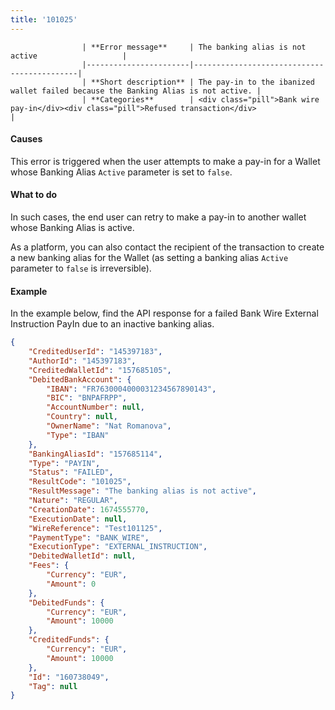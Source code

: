---
title: '101025'  
---


                    | **Error message**     | The banking alias is not active                   |
                    |-----------------------|--------------------------------------------|
                    | **Short description** | The pay-in to the ibanized wallet failed because the Banking Alias is not active. |
                    | **Categories**        | <div class="pill">Bank wire pay-in</div><div class="pill">Refused transaction</div>                         |
                  

#### Causes  

This error is triggered when the user attempts to make a pay-in for a Wallet whose Banking Alias `Active` parameter is set to `false`.  

#### What to do  

In such cases, the end user can retry to make a pay-in to another wallet whose Banking Alias is active.  

As a platform, you can also contact the recipient of the transaction to create a new banking alias for the Wallet (as setting a banking alias `Active` parameter to `false` is irreversible).  

#### Example  

In the example below, find the API response for a failed Bank Wire External Instruction PayIn due to an inactive banking alias.  
```json API Response
{
    "CreditedUserId": "145397183",
    "AuthorId": "145397183",
    "CreditedWalletId": "157685105",
    "DebitedBankAccount": {
        "IBAN": "FR7630004000031234567890143",
        "BIC": "BNPAFRPP",
        "AccountNumber": null,
        "Country": null,
        "OwnerName": "Nat Romanova",
        "Type": "IBAN"
    },
    "BankingAliasId": "157685114",
    "Type": "PAYIN",
    "Status": "FAILED",
    "ResultCode": "101025",
    "ResultMessage": "The banking alias is not active",
    "Nature": "REGULAR",
    "CreationDate": 1674555770,
    "ExecutionDate": null,
    "WireReference": "Test101125",
    "PaymentType": "BANK_WIRE",
    "ExecutionType": "EXTERNAL_INSTRUCTION",
    "DebitedWalletId": null,
    "Fees": {
        "Currency": "EUR",
        "Amount": 0
    },
    "DebitedFunds": {
        "Currency": "EUR",
        "Amount": 10000
    },
    "CreditedFunds": {
        "Currency": "EUR",
        "Amount": 10000
    },
    "Id": "160738049",
    "Tag": null
}
```
